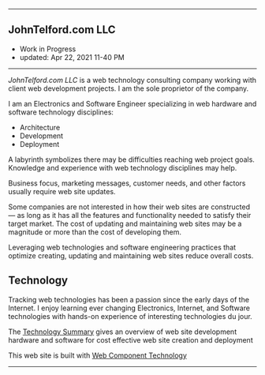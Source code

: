
***

## JohnTelford.com LLC
- Work in Progress
- updated: Apr 22, 2021 11-40 PM

***

*JohnTelford.com LLC* is a web technology consulting company working with client  web development projects. I am the sole proprietor of the company.

I am an Electronics and Software Engineer specializing in web hardware and software technology disciplines:

- Architecture
- Development
- Deployment

A labyrinth symbolizes  there may be difficulties  reaching  web  project goals. Knowledge and experience with web technology disciplines  may help.

Business focus, marketing messages, customer needs, and other factors usually  require  web site updates.

Some companies are not interested in how their web sites are constructed — as long as it has all the features and functionality needed to satisfy their target market. The cost of updating  and maintaining  web sites may be a magnitude or more than the cost of developing them.

Leveraging web technologies and software engineering practices that optimize creating, updating and maintaining web sites reduce overall costs.

## Technology

Tracking web technologies has been a passion since the early days of the Internet. I enjoy learning ever changing Electronics, Internet, and Software technologies with hands-on experience of interesting technologies du jour.

The [Technology Summary](technology) gives an overview of web site development hardware and software for cost effective web site creation and deployment

This web site is built with [Web Component Technology](components)

***

